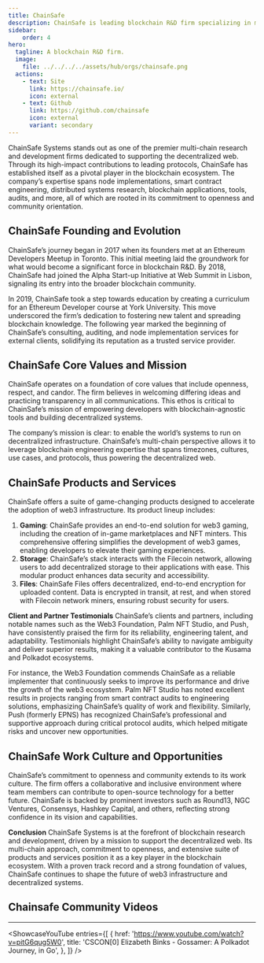 ```yaml
---
title: ChainSafe
description: ChainSafe is leading blockchain R&D firm specializing in multi-chain solutions, web3 gaming, and decentralized storage for a robust web3 ecosystem.
sidebar:
    order: 4
hero:
  tagline: A blockchain R&D firm.
  image: 
    file: ../../../../assets/hub/orgs/chainsafe.png
  actions:
    - text: Site
      link: https://chainsafe.io/
      icon: external
    - text: Github
      link: https://github.com/chainsafe
      icon: external
      variant: secondary
---
```



ChainSafe Systems stands out as one of the premier multi-chain research and development firms dedicated to supporting the decentralized web. Through its high-impact contributions to leading protocols, ChainSafe has established itself as a pivotal player in the blockchain ecosystem. The company’s expertise spans node implementations, smart contract engineering, distributed systems research, blockchain applications, tools, audits, and more, all of which are rooted in its commitment to openness and community orientation.

## ChainSafe Founding and Evolution
ChainSafe’s journey began in 2017 when its founders met at an Ethereum Developers Meetup in Toronto. This initial meeting laid the groundwork for what would become a significant force in blockchain R&amp;D. By 2018, ChainSafe had joined the Alpha Start-up Initiative at Web Summit in Lisbon, signaling its entry into the broader blockchain community.

In 2019, ChainSafe took a step towards education by creating a curriculum for an Ethereum Developer course at York University. This move underscored the firm’s dedication to fostering new talent and spreading blockchain knowledge. The following year marked the beginning of ChainSafe’s consulting, auditing, and node implementation services for external clients, solidifying its reputation as a trusted service provider.

## ChainSafe Core Values and Mission
ChainSafe operates on a foundation of core values that include openness, respect, and candor. The firm believes in welcoming differing ideas and practicing transparency in all communications. This ethos is critical to ChainSafe’s mission of empowering developers with blockchain-agnostic tools and building decentralized systems.

The company’s mission is clear: to enable the world’s systems to run on decentralized infrastructure. ChainSafe’s multi-chain perspective allows it to leverage blockchain engineering expertise that spans timezones, cultures, use cases, and protocols, thus powering the decentralized web.

## ChainSafe Products and Services
ChainSafe offers a suite of game-changing products designed to accelerate the adoption of web3 infrastructure. Its product lineup includes:
1. **Gaming**: ChainSafe provides an end-to-end solution for web3 gaming, including the creation of in-game marketplaces and NFT minters. This comprehensive offering simplifies the development of web3 games, enabling developers to elevate their gaming experiences.
2. **Storage**: ChainSafe’s stack interacts with the Filecoin network, allowing users to add decentralized storage to their applications with ease. This modular product enhances data security and accessibility.
3. **Files**: ChainSafe Files offers decentralized, end-to-end encryption for uploaded content. Data is encrypted in transit, at rest, and when stored with Filecoin network miners, ensuring robust security for users.

**Client and Partner Testimonials**
ChainSafe’s clients and partners, including notable names such as the Web3 Foundation, Palm NFT Studio, and Push, have consistently praised the firm for its reliability, engineering talent, and adaptability. Testimonials highlight ChainSafe’s ability to navigate ambiguity and deliver superior results, making it a valuable contributor to the Kusama and Polkadot ecosystems.

For instance, the Web3 Foundation commends ChainSafe as a reliable implementer that continuously seeks to improve its performance and drive the growth of the web3 ecosystem. Palm NFT Studio has noted excellent results in projects ranging from smart contract audits to engineering solutions, emphasizing ChainSafe’s quality of work and flexibility. Similarly, Push (formerly EPNS) has recognized ChainSafe’s professional and supportive approach during critical protocol audits, which helped mitigate risks and uncover new opportunities.

## ChainSafe Work Culture and Opportunities
ChainSafe’s commitment to openness and community extends to its work culture. The firm offers a collaborative and inclusive environment where team members can contribute to open-source technology for a better future. ChainSafe is backed by prominent investors such as Round13, NGC Ventures, Consensys, Hashkey Capital, and others, reflecting strong confidence in its vision and capabilities.

**Conclusion**
ChainSafe Systems is at the forefront of blockchain research and development, driven by a mission to support the decentralized web. Its multi-chain approach, commitment to openness, and extensive suite of products and services position it as a key player in the blockchain ecosystem. With a proven track record and a strong foundation of values, ChainSafe continues to shape the future of web3 infrastructure and decentralized systems.

## Chainsafe Community Videos
----------------
<ShowcaseYouTube
  entries={[
          {
      href: 'https://www.youtube.com/watch?v=pitG6qug5W0',
      title: 'CSCON[0] Elizabeth Binks - Gossamer: A Polkadot Journey, in Go',
     },
  ]}
/>